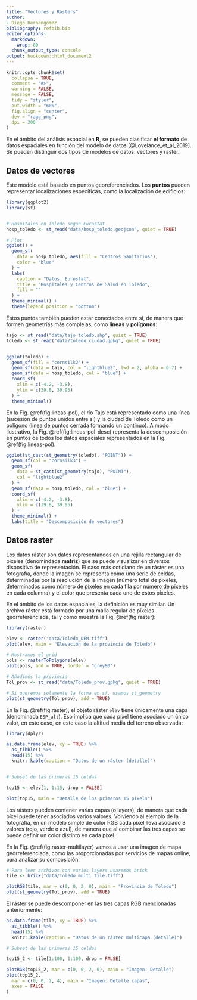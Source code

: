 ```yaml
---
title: "Vectores y Rasters"
author:
- Diego Hernangómez
bibliography: refbib.bib
editor_options:
  markdown:
    wrap: 80
  chunk_output_type: console
output: bookdown::html_document2
---
```


```r

knitr::opts_chunk$set(
  collapse = TRUE,
  comment = "#>",
  warning = FALSE,
  message = FALSE,
  tidy = "styler",
  out.width = "60%",
  fig.align = "center",
  dev = "ragg_png",
  dpi = 300
)
```

En el ámbito del análisis espacial en **R**, se pueden clasificar **el formato**
de datos espaciales en función del modelo de datos [@Lovelance_et_al_2019]. Se
pueden distinguir dos tipos de modelos de datos: vectores y raster.

## Datos de vectores

Este modelo está basado en puntos georeferenciados. Los **puntos** pueden
representar localizaciones específicas, como la localización de edificios:

```r

library(ggplot2)
library(sf)


# Hospitales en Toledo segun Eurostat
hosp_toledo <- st_read("data/hosp_toledo.geojson", quiet = TRUE)

# Plot
ggplot() +
  geom_sf(
    data = hosp_toledo, aes(fill = "Centros Sanitarios"),
    color = "blue"
  ) +
  labs(
    caption = "Datos: Eurostat",
    title = "Hospitales y Centros de Salud en Toledo",
    fill = ""
  ) +
  theme_minimal() +
  theme(legend.position = "bottom")
```

Estos puntos también pueden estar conectados entre sí, de manera que formen
geometrías más complejas, como **líneas** y **polígonos**:

```r

tajo <- st_read("data/tajo_toledo.shp", quiet = TRUE)
toledo <- st_read("data/toledo_ciudad.gpkg", quiet = TRUE)


ggplot(toledo) +
  geom_sf(fill = "cornsilk2") +
  geom_sf(data = tajo, col = "lightblue2", lwd = 2, alpha = 0.7) +
  geom_sf(data = hosp_toledo, col = "blue") +
  coord_sf(
    xlim = c(-4.2, -3.8),
    ylim = c(39.8, 39.95)
  ) +
  theme_minimal()
```

En la Fig. \@ref(fig:lineas-pol), el río Tajo está representado como una línea
(sucesión de puntos unidos entre sí) y la ciudad de Toledo como un polígono
(línea de puntos cerrada formando un continuo). A modo ilustrativo, la Fig.
\@ref(fig:lineas-pol-desc) representa la descomposición en puntos de todos los
datos espaciales representados en la Fig. \@ref(fig:lineas-pol).

```r

ggplot(st_cast(st_geometry(toledo), "POINT")) +
  geom_sf(col = "cornsilk3") +
  geom_sf(
    data = st_cast(st_geometry(tajo), "POINT"),
    col = "lightblue2"
  ) +
  geom_sf(data = hosp_toledo, col = "blue") +
  coord_sf(
    xlim = c(-4.2, -3.8),
    ylim = c(39.8, 39.95)
  ) +
  theme_minimal() +
  labs(title = "Descomposición de vectores")
```

## Datos raster

Los datos ráster son datos representandos en una rejilla rectangular de píxeles
(denomindada **matriz**) que se puede visualizar en diversos dispositivo de
representación. El caso más cotidiano de un ráster es una fotografía, donde la
imagen se representa como una serie de celdas, determinadas por la resolución de
la imagen (número total de píxeles, determinados como número de píxeles en cada
fila por número de píxeles en cada columna) y el color que presenta cada uno de
estos píxeles.

En el ámbito de los datos espaciales, la definición es muy similar. Un archivo
ráster está formado por una malla regular de píxeles georreferenciada, tal y
como muestra la Fig. \@ref(fig:raster):

```r

library(raster)

elev <- raster("data/Toledo_DEM.tiff")
plot(elev, main = "Elevación de la provincia de Toledo")

# Mostramos el grid
pols <- rasterToPolygons(elev)
plot(pols, add = TRUE, border = "grey90")

# Añadimos la provincia
Tol_prov <- st_read("data/Toledo_prov.gpkg", quiet = TRUE)

# Si queremos solamente la forma en sf, usamos st_geometry
plot(st_geometry(Tol_prov), add = TRUE)
```

En la Fig. \@ref(fig:raster), el objeto ráster `elev` tiene únicamente una capa
(denominada `ESP_alt`). Eso implica que cada píxel tiene asociado un único
valor, en este caso, en este caso la altitud media del terreno observada:

```r

library(dplyr)

as.data.frame(elev, xy = TRUE) %>%
  as_tibble() %>%
  head(15) %>%
  knitr::kable(caption = "Datos de un ráster (detalle)")


# Subset de las primeras 15 celdas

top15 <- elev[1, 1:15, drop = FALSE]

plot(top15, main = "Detalle de los primeros 15 pixels")
```

Los rásters pueden contener varias capas (o layers), de manera que cada píxel
puede tener asociados varios valores. Volviendo al ejemplo de la fotografía, en
un modelo simple de color RGB cada píxel lleva asociado 3 valores (rojo, verde o
azul), de manera que al combinar las tres capas se puede definir un color
distinto en cada píxel.

En la Fig. \@ref(fig:raster-multilayer) vamos a usar una imagen de mapa
georreferenciada, como las proporcionadas por servicios de mapas online, para
analizar su composición.

```r

# Para leer archivos con varios layers usaremos brick
tile <- brick("data/Toledo_multi_tile.tiff")

plotRGB(tile, mar = c(0, 0, 2, 0), main = "Provincia de Toledo")
plot(st_geometry(Tol_prov), add = TRUE)
```

El ráster se puede descomponer en las tres capas RGB mencionadas anteriormente:

```r
as.data.frame(tile, xy = TRUE) %>%
  as_tibble() %>%
  head(15) %>%
  knitr::kable(caption = "Datos de un ráster multicapa (detalle)")

# Subset de las primeras 15 celdas

top15_2 <- tile[1:100, 1:100, drop = FALSE]

plotRGB(top15_2, mar = c(0, 0, 2, 0), main = "Imagen: Detalle")
plot(top15_2,
  mar = c(0, 0, 2, 4), main = "Imagen: Detalle capas",
  axes = FALSE
)
```
